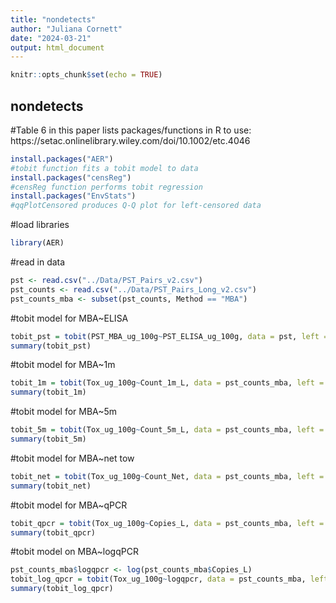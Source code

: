 ```yaml
---
title: "nondetects"
author: "Juliana Cornett"
date: "2024-03-21"
output: html_document
---
```


```r
knitr::opts_chunk$set(echo = TRUE)
```

## nondetects

#Table 6 in this paper lists packages/functions in R to use: https://setac.onlinelibrary.wiley.com/doi/10.1002/etc.4046

```r
install.packages("AER")
#tobit function fits a tobit model to data
install.packages("censReg")
#censReg function performs tobit regression
install.packages("EnvStats")
#qqPlotCensored produces Q-Q plot for left-censored data
```

#load libraries

```r
library(AER)
```

#read in data

```r
pst <- read.csv("../Data/PST_Pairs_v2.csv")
pst_counts <- read.csv("../Data/PST_Pairs_Long_v2.csv") 
pst_counts_mba <- subset(pst_counts, Method == "MBA")
```

#tobit model for MBA~ELISA

```r
tobit_pst = tobit(PST_MBA_ug_100g~PST_ELISA_ug_100g, data = pst, left = 34)
summary(tobit_pst)
```

#tobit model for MBA~1m

```r
tobit_1m = tobit(Tox_ug_100g~Count_1m_L, data = pst_counts_mba, left = 34)
summary(tobit_1m)
```

#tobit model for MBA~5m

```r
tobit_5m = tobit(Tox_ug_100g~Count_5m_L, data = pst_counts_mba, left = 34)
summary(tobit_5m)
```

#tobit model for MBA~net tow

```r
tobit_net = tobit(Tox_ug_100g~Count_Net, data = pst_counts_mba, left = 34)
summary(tobit_net)
```

#tobit model for MBA~qPCR

```r
tobit_qpcr = tobit(Tox_ug_100g~Copies_L, data = pst_counts_mba, left = 34)
summary(tobit_qpcr)
```

#tobit model on MBA~logqPCR

```r
pst_counts_mba$logqpcr <- log(pst_counts_mba$Copies_L)
tobit_log_qpcr = tobit(Tox_ug_100g~logqpcr, data = pst_counts_mba, left = 34)
summary(tobit_log_qpcr)
```

